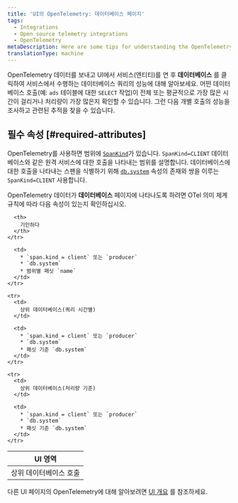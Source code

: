 ```yaml
---
title: 'UI의 OpenTelemetry: 데이터베이스 페이지'
tags:
  - Integrations
  - Open source telemetry integrations
  - OpenTelemetry
metaDescription: Here are some tips for understanding the OpenTelemetry database page in the New Relic UI.
translationType: machine
---
```


OpenTelemetry 데이터를 보내고 UI에서 서비스(엔티티)를 연 후 **데이터베이스** 를 클릭하여 서비스에서 수행하는 데이터베이스 쿼리의 성능에 대해 알아보세요. 어떤 데이터베이스 호출(예: `ads` 테이블에 대한 `SELECT` 작업)이 전체 또는 평균적으로 가장 많은 시간이 걸리거나 처리량이 가장 많은지 확인할 수 있습니다. 그런 다음 개별 호출의 성능을 조사하고 관련된 추적을 찾을 수 있습니다.

## 필수 속성 [#required-attributes]

OpenTelemetry를 사용하면 범위에 [`SpanKind`](https://github.com/open-telemetry/opentelemetry-specification/blob/main/specification/trace/api.md#spankind)가 있습니다. `SpanKind=CLIENT` 데이터베이스와 같은 원격 서비스에 대한 호출을 나타내는 범위를 설명합니다. 데이터베이스에 대한 호출을 나타내는 스팬을 식별하기 위해 [`db.system`](https://github.com/open-telemetry/opentelemetry-specification/blob/main/specification/trace/semantic_conventions/database.md) 속성의 존재와 쌍을 이루는 `SpanKind=CLIENT` 사용합니다.

OpenTelemetry 데이터가 **데이터베이스** 페이지에 나타나도록 하려면 OTel 의미 체계 규칙에 따라 다음 속성이 있는지 확인하십시오.

<table>
  <thead>
    <tr>
      <th style={{ width: "200px" }}>
        UI 영역
      </th>

      <th>
        기인하다
      </th>
    </tr>
  </thead>

  <tbody>
    <tr>
      <td>
        상위 데이터베이스 호출
      </td>

      <td>
        * `span.kind = client` 또는 `producer`
        * `db.system`
        * 범위별 패싯 `name`
      </td>
    </tr>

    <tr>
      <td>
        상위 데이터베이스(쿼리 시간별)
      </td>

      <td>
        * `span.kind = client` 또는 `producer`
        * `db.system`
        * 패싯 기준 `db.system`
      </td>
    </tr>

    <tr>
      <td>
        상위 데이터베이스(처리량 기준)
      </td>

      <td>
        * `span.kind = client` 또는 `producer`
        * `db.system`
        * 패싯 기준 `db.system`
      </td>
    </tr>
  </tbody>
</table>

다른 UI 페이지의 OpenTelemetry에 대해 알아보려면 [UI 개요](/docs/more-integrations/open-source-telemetry-integrations/opentelemetry/view-your-data/opentelemetry-view-your-data) 를 참조하세요.